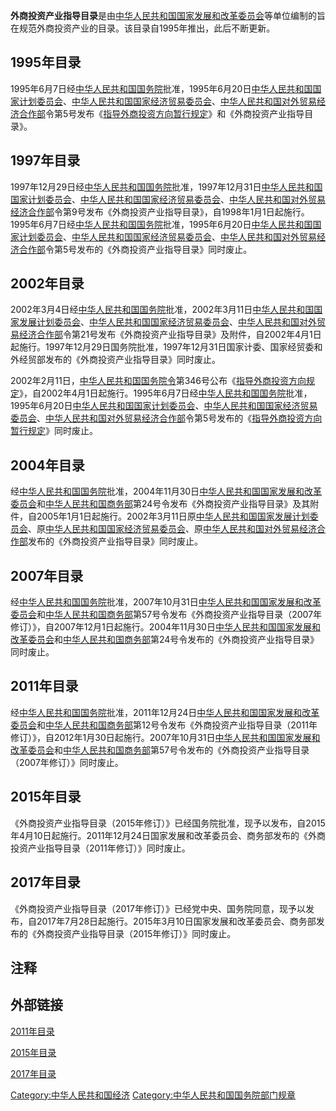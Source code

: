 '''外商投资产业指导目录'''是由[[中华人民共和国国家发展和改革委员会|中华人民共和国国家发展和改革委员会]]等单位编制的旨在规范外商投资产业的目录。该目录自1995年推出，此后不断更新。

==1995年目录==
1995年6月7日经[[中华人民共和国国务院|中华人民共和国国务院]]批准，1995年6月20日[[中华人民共和国国家计划委员会|中华人民共和国国家计划委员会]]、[[中华人民共和国国家经济贸易委员会|中华人民共和国国家经济贸易委员会]]、[[中华人民共和国对外贸易经济合作部|中华人民共和国对外贸易经济合作部]]令第5号发布《[[指导外商投资方向暂行规定|指导外商投资方向暂行规定]]》和《外商投资产业指导目录》。

==1997年目录==
1997年12月29日经[[中华人民共和国国务院|中华人民共和国国务院]]批准，1997年12月31日[[中华人民共和国国家计划委员会|中华人民共和国国家计划委员会]]、[[中华人民共和国国家经济贸易委员会|中华人民共和国国家经济贸易委员会]]、[[中华人民共和国对外贸易经济合作部|中华人民共和国对外贸易经济合作部]]令第9号发布《外商投资产业指导目录》，自1998年1月1日起施行。1995年6月7日经[[中华人民共和国国务院|中华人民共和国国务院]]批准，1995年6月20日[[中华人民共和国国家计划委员会|中华人民共和国国家计划委员会]]、[[中华人民共和国国家经济贸易委员会|中华人民共和国国家经济贸易委员会]]、[[中华人民共和国对外贸易经济合作部|中华人民共和国对外贸易经济合作部]]令第5号发布的《外商投资产业指导目录》同时废止。

==2002年目录==

2002年3月4日经[[中华人民共和国国务院|中华人民共和国国务院]]批准，2002年3月11日[[中华人民共和国国家发展计划委员会|中华人民共和国国家发展计划委员会]]、[[中华人民共和国国家经济贸易委员会|中华人民共和国国家经济贸易委员会]]、[[中华人民共和国对外贸易经济合作部|中华人民共和国对外贸易经济合作部]]令第21号发布《外商投资产业指导目录》及附件，自2002年4月1日起施行。1997年12月29日国务院批准，1997年12月31日国家计委、国家经贸委和外经贸部发布的《外商投资产业指导目录》同时废止。

2002年2月11日，[[中华人民共和国国务院令|中华人民共和国国务院令]]第346号公布《[[指导外商投资方向规定|指导外商投资方向规定]]》，自2002年4月1日起施行。1995年6月7日经[[中华人民共和国国务院|中华人民共和国国务院]]批准，1995年6月20日[[中华人民共和国国家计划委员会|中华人民共和国国家计划委员会]]、[[中华人民共和国国家经济贸易委员会|中华人民共和国国家经济贸易委员会]]、[[中华人民共和国对外贸易经济合作部|中华人民共和国对外贸易经济合作部]]令第5号发布的《[[指导外商投资方向暂行规定|指导外商投资方向暂行规定]]》同时废止。


==2004年目录==
经[[中华人民共和国国务院|中华人民共和国国务院]]批准，2004年11月30日[[中华人民共和国国家发展和改革委员会|中华人民共和国国家发展和改革委员会]]和[[中华人民共和国商务部|中华人民共和国商务部]]第24号令发布《外商投资产业指导目录》及其附件，自2005年1月1日起施行。2002年3月11日原[[中华人民共和国国家发展计划委员会|中华人民共和国国家发展计划委员会]]、原[[中华人民共和国国家经济贸易委员会|中华人民共和国国家经济贸易委员会]]、原[[中华人民共和国对外贸易经济合作部|中华人民共和国对外贸易经济合作部]]发布的《外商投资产业指导目录》同时废止。 

==2007年目录==
经[[中华人民共和国国务院|中华人民共和国国务院]]批准，2007年10月31日[[中华人民共和国国家发展和改革委员会|中华人民共和国国家发展和改革委员会]]和[[中华人民共和国商务部|中华人民共和国商务部]]第57号令发布《外商投资产业指导目录（2007年修订）》，自2007年12月1日起施行。2004年11月30日[[中华人民共和国国家发展和改革委员会|中华人民共和国国家发展和改革委员会]]和[[中华人民共和国商务部|中华人民共和国商务部]]第24号令发布的《外商投资产业指导目录》同时废止。

==2011年目录==
经[[中华人民共和国国务院|中华人民共和国国务院]]批准，2011年12月24日[[中华人民共和国国家发展和改革委员会|中华人民共和国国家发展和改革委员会]]和[[中华人民共和国商务部|中华人民共和国商务部]]第12号令发布《外商投资产业指导目录（2011年修订）》，自2012年1月30日起施行。2007年10月31日[[中华人民共和国国家发展和改革委员会|中华人民共和国国家发展和改革委员会]]和[[中华人民共和国商务部|中华人民共和国商务部]]第57号令发布的《外商投资产业指导目录（2007年修订）》同时废止。

==2015年目录==
《外商投资产业指导目录（2015年修订）》已经国务院批准，现予以发布，自2015年4月10日起施行。2011年12月24日国家发展和改革委员会、商务部发布的《外商投资产业指导目录（2011年修订）》同时废止。

==2017年目录==
《外商投资产业指导目录（2017年修订）》已经党中央、国务院同意，现予以发布，自2017年7月28日起施行。2015年3月10日国家发展和改革委员会、商务部发布的《外商投资产业指导目录（2015年修订）》同时废止。

==注释==
{{reflist}}

==外部链接==

[https://web.archive.org/web/20120605092828/http://www.sdpc.gov.cn/zcfb/zcfbl/2011ling/t20111229_453392.htm 2011年目录]

[http://www.ndrc.gov.cn/zcfb/zcfbl/201503/t20150313_667332.html 2015年目录] {{Wayback|url=http://www.ndrc.gov.cn/zcfb/zcfbl/201503/t20150313_667332.html |date=20170720172813 }}

[https://web.archive.org/web/20170701213414/http://www.ndrc.gov.cn/zcfb/zcfbl/201706/t20170628_852857.html 2017年目录]

{{wikisource|外商投资产业指导目录}}

[[Category:中华人民共和国经济|Category:中华人民共和国经济]]
[[Category:中华人民共和国国务院部门规章|Category:中华人民共和国国务院部门规章]]